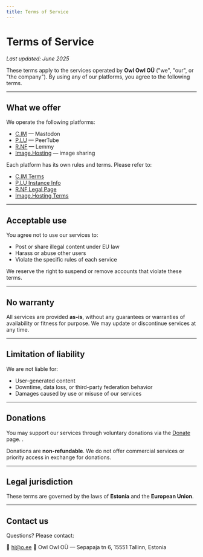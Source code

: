 ```yaml
---
title: Terms of Service
---
```

# Terms of Service

_Last updated: June 2025_

These terms apply to the services operated by **Owl Owl OÜ** ("we", "our", or "the company"). By using any of our platforms, you agree to the following terms.

---

## What we offer

We operate the following platforms:

- [C.IM](https://c.im) — Mastodon  
- [P.LU](https://p.lu) — PeerTube  
- [R.NF](https://r.nf) — Lemmy  
- [Image.Hosting](https://image.hosting) — image sharing

Each platform has its own rules and terms. Please refer to:

- [C.IM Terms](https://c.im/privacy-policy)  
- [P.LU Instance Info](https://p.lu/about/instance/home)  
- [R.NF Legal Page](https://r.nf/legal)  
- [Image.Hosting Terms](https://image.hosting/page/tos)

---

## Acceptable use

You agree not to use our services to:

- Post or share illegal content under EU law  
- Harass or abuse other users  
- Violate the specific rules of each service

We reserve the right to suspend or remove accounts that violate these terms.

---

## No warranty

All services are provided **as-is**, without any guarantees or warranties of availability or fitness for purpose. We may update or discontinue services at any time.

---

## Limitation of liability

We are not liable for:

- User-generated content  
- Downtime, data loss, or third-party federation behavior  
- Damages caused by use or misuse of our services

---

## Donations

You may support our services through voluntary donations via the [Donate](/donate/) page. .  

Donations are **non-refundable**. We do not offer commercial services or priority access in exchange for donations.

---

## Legal jurisdiction

These terms are governed by the laws of **Estonia** and the **European Union**.

---

## Contact us

Questions? Please contact:

📧 [hi@o.ee](mailto:hi@o.ee) 
📍 Owl Owl OÜ — Sepapaja tn 6, 15551 Tallinn, Estonia
